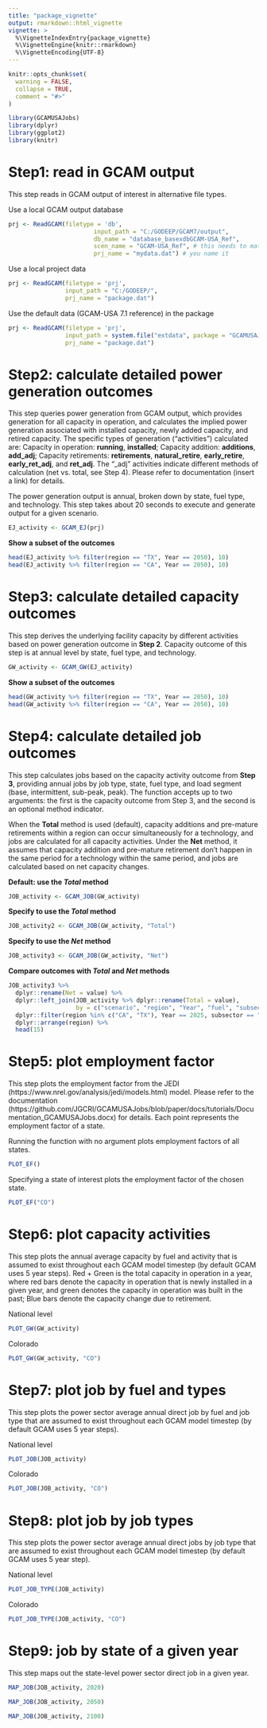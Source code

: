```yaml
---
title: "package_vignette"
output: rmarkdown::html_vignette
vignette: >
  %\VignetteIndexEntry{package_vignette}
  %\VignetteEngine{knitr::rmarkdown}
  %\VignetteEncoding{UTF-8}
---
```


```r
knitr::opts_chunk$set(
  warning = FALSE,
  collapse = TRUE,
  comment = "#>"
)
```

```r
library(GCAMUSAJobs)
library(dplyr)
library(ggplot2)
library(knitr)
```

# Step1: read in GCAM output
This step reads in GCAM output of interest in alternative file types.

Use a local GCAM output database 
```r
prj <- ReadGCAM(filetype = 'db',
                        input_path = "C:/GODEEP/GCAM7/output",
                        db_name = "database_basexdbGCAM-USA_Ref",
                        scen_name = "GCAM-USA_Ref", # this needs to match the scenario name specified in the DB
                        prj_name = "mydata.dat") # you name it
```

Use a local project data
```r
prj <- ReadGCAM(filetype = 'prj',
                input_path = "C:/GODEEP/",
                prj_name = "package.dat")
```

Use the default data (GCAM-USA 7.1 reference) in the package 
```r
prj <- ReadGCAM(filetype = 'prj',
                input_path = system.file("extdata", package = "GCAMUSAJobs"),
                prj_name = "package.dat")

```

# Step2: calculate detailed power generation outcomes
This step queries power generation from GCAM output, which provides generation for all capacity in operation, and calculates the implied power generation associated with installed capacity, newly added capacity, and retired capacity. The specific types of generation (“activities”) calculated are: Capacity in operation: **running**, **installed**; Capacity addition: **additions**, **add_adj**; Capacity retirements: **retirements**, **natural_retire**, **early_retire**, **early_ret_adj**, and **ret_adj**. The "_adj" activities indicate different methods of calculation (net vs. total, see Step 4). Please refer to documentation (insert a link) for details.

The power generation output is annual, broken down by state, fuel type, and technology. This step takes about 20 seconds to execute and generate output for a given scenario.


```r
EJ_activity <- GCAM_EJ(prj)
```


**Show a subset of the outcomes**
```r
head(EJ_activity %>% filter(region == "TX", Year == 2050), 10)
head(EJ_activity %>% filter(region == "CA", Year == 2050), 10)
```

# Step3: calculate detailed capacity outcomes
This step derives the underlying facility capacity by different activities based on power generation outcome in **Step 2**. Capacity outcome of this step is at annual level by state, fuel type, and technology.

```r
GW_activity <- GCAM_GW(EJ_activity)
```

**Show a subset of the outcomes**
```r
head(GW_activity %>% filter(region == "TX", Year == 2050), 10)
head(GW_activity %>% filter(region == "CA", Year == 2050), 10)
```

# Step4: calculate detailed job outcomes 
This step calculates jobs based on the capacity activity outcome from **Step 3**, providing annual jobs by job type, state, fuel type, and load segment (base, intermittent, sub-peak, peak). The function accepts up to two arguments: the first is the capacity outcome from Step 3, and the second is an optional method indicator.

When the **Total** method is used (default), capacity additions and pre-mature retirements within a region can occur simultaneously for a technology, and jobs are calculated for all capacity activities. Under the **Net** method, it assumes that capacity addition and pre-mature retirement don’t happen in the same period for a technology within the same period, and jobs are calculated based on net capacity changes.


**Default: use the *Total* method**
```r
JOB_activity <- GCAM_JOB(GW_activity)
```

**Specify to use the *Total* method**
```r
JOB_activity2 <- GCAM_JOB(GW_activity, "Total")
```

**Specify to use the *Net* method**
```r
JOB_activity3 <- GCAM_JOB(GW_activity, "Net")
```

**Compare outcomes with *Total* and *Net* methods**
```r
JOB_activity3 %>% 
  dplyr::rename(Net = value) %>% 
  dplyr::left_join(JOB_activity %>% dplyr::rename(Total = value),
                   by = c("scenario", "region", "Year", "fuel", "subsector", "job", "Units")) %>% 
  dplyr::filter(region %in% c("CA", "TX"), Year == 2025, subsector == "gas_peak_CC") %>% 
  dplyr::arrange(region) %>% 
  head(15)

```


# Step5: plot employment factor

This step plots the employment factor from the JEDI (https://www.nrel.gov/analysis/jedi/models.html) model. Please refer to the documentation (https://github.com/JGCRI/GCAMUSAJobs/blob/paper/docs/tutorials/Documentation_GCAMUSAJobs.docx) for details. Each point represents the employment factor of a state.

Running the function with no argument plots employment factors of all states.

```r
PLOT_EF()
```


Specifying a state of interest plots the employment factor of the chosen state.
```r
PLOT_EF("CO")
```

# Step6: plot capacity activities 

This step plots the annual average capacity by fuel and activity that is assumed to exist throughout each GCAM model timestep (by default GCAM uses 5 year steps). Red + Green is the total capacity in operation in a year, where red bars denote the capacity in operation that is newly installed in a given year, and green denotes the capacity in operation was built in the past; Blue bars denote the capacity change due to retirement.

National level
```r
PLOT_GW(GW_activity)
```


Colorado
```r
PLOT_GW(GW_activity, "CO")
```

# Step7: plot job by fuel and types
This step plots the power sector average annual direct job by fuel and job type that are assumed to exist throughout each GCAM model timestep (by default GCAM uses 5 year steps).

National level
```r
PLOT_JOB(JOB_activity)
```

Colorado
```r
PLOT_JOB(JOB_activity, "CO")
```

# Step8: plot job by job types
This step plots the power sector average annual direct jobs by job type that are assumed to exist throughout each GCAM model timestep (by default GCAM uses 5 year step).

National level
```r
PLOT_JOB_TYPE(JOB_activity)
```

Colorado
```r
PLOT_JOB_TYPE(JOB_activity, "CO")
```

# Step9: job by state of a given year
This step maps out the state-level power sector direct job in a given year.

```r
MAP_JOB(JOB_activity, 2020)
```

```r
MAP_JOB(JOB_activity, 2050)
```

```r
MAP_JOB(JOB_activity, 2100)
```
